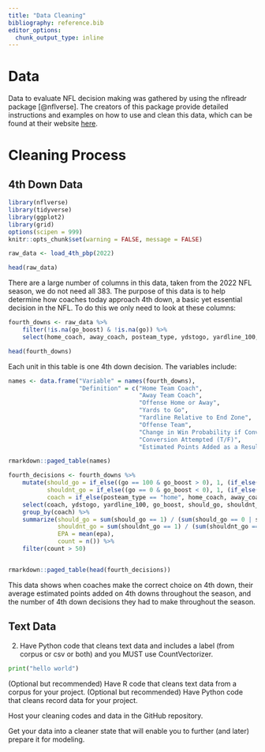 ```yaml
---
title: "Data Cleaning"
bibliography: reference.bib
editor_options: 
  chunk_output_type: inline
---
```


# Data

Data to evaluate NFL decision making was gathered by using the nflreadr package [@nflverse]. The creators of this package provide detailed instructions and examples on how to use and clean this data, which can be found at their website [here](https://nflreadr.nflverse.com/).

# Cleaning Process

## 4th Down Data

```r
library(nflverse)
library(tidyverse)
library(ggplot2)
library(grid)
options(scipen = 999)
knitr::opts_chunk$set(warning = FALSE, message = FALSE) 
```

```r
raw_data <- load_4th_pbp(2022)
```

```r
head(raw_data)
```

There are a large number of columns in this data, taken from the 2022 NFL season, we do not need all 383. The purpose of this data is to help determine how coaches today approach 4th down, a basic yet essential decision in the NFL. To do this we only need to look at these columns:

```r
fourth_downs <- raw_data %>%
    filter(!is.na(go_boost) & !is.na(go)) %>%
    select(home_coach, away_coach, posteam_type, ydstogo, yardline_100, posteam, go_boost, go, epa)

head(fourth_downs)
```

Each unit in this table is one 4th down decision. The variables include:

```r
names <- data.frame("Variable" = names(fourth_downs),
                    "Definition" = c("Home Team Coach",
                                     "Away Team Coach",
                                     "Offense Home or Away",
                                     "Yards to Go",
                                     "Yardline Relative to End Zone",
                                     "Offense Team",
                                     "Change in Win Probability if Conversion Attempted",
                                     "Conversion Attempted (T/F)",
                                     "Estimated Points Added as a Result of the Play"))

rmarkdown::paged_table(names)

```

```r
fourth_decisions <- fourth_downs %>%
    mutate(should_go = if_else((go == 100 & go_boost > 0), 1, (if_else(go_boost < 0, -1, 0))),
           shouldnt_go = if_else((go == 0 & go_boost < 0), 1, (if_else(go_boost > 0, -1, 0))),
           coach = if_else(posteam_type == "home", home_coach, away_coach),) %>%
    select(coach, ydstogo, yardline_100, go_boost, should_go, shouldnt_go, go, epa) %>%
    group_by(coach) %>%
    summarize(should_go = sum(should_go == 1) / (sum(should_go == 0 | should_go == 1)),
              shouldnt_go = sum(shouldnt_go == 1) / (sum(shouldnt_go == 0 | shouldnt_go == 1)),
              EPA = mean(epa),
              count = n()) %>%
    filter(count > 50)


rmarkdown::paged_table(head(fourth_decisions))
```

This data shows when coaches make the correct choice on 4th down, their average estimated points added on 4th downs throughout the season, and the number of 4th down decisions they had to make throughout the season.

## Text Data

2.  Have Python code that cleans text data and includes a label (from corpus or csv or both) and you MUST use CountVectorizer.

```python
print("hello world")
```

(Optional but recommended) Have R code that cleans text data from a corpus for your project. (Optional but recommended) Have Python code that cleans record data for your project.

Host your cleaning codes and data in the GitHub repository.

Get your data into a cleaner state that will enable you to further (and later) prepare it for modeling.
